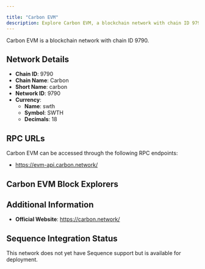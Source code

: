 ```yaml
---

title: "Carbon EVM"
description: Explore Carbon EVM, a blockchain network with chain ID 9790. Learn about its native currency, swth, and how to interact with the network.
---
```




Carbon EVM is a blockchain network with chain ID 9790.

## Network Details

- **Chain ID**: 9790
- **Chain Name**: Carbon
- **Short Name**: carbon
- **Network ID**: 9790
- **Currency**: 
  - **Name**: swth
  - **Symbol**: SWTH
  - **Decimals**: 18

## RPC URLs

Carbon EVM can be accessed through the following RPC endpoints:

- https://evm-api.carbon.network/

## Carbon EVM Block Explorers



## Additional Information

- **Official Website**: https://carbon.network/

## Sequence Integration Status

This network does not yet have Sequence support but is available for deployment.
